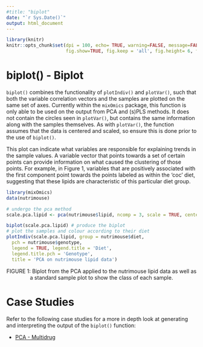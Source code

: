 ```yaml
---
#title: "biplot"
date: "`r Sys.Date()`"
output: html_document
---
```


```r
library(knitr)
knitr::opts_chunk$set(dpi = 100, echo= TRUE, warning=FALSE, message=FALSE, #dev = 'jpeg',
                      fig.show=TRUE, fig.keep = 'all', fig.height= 6, fig.width=7)
```

# **biplot()** - Biplot

`biplot()` combines the functionality of `plotIndiv()` and `plotVar()`, such that both the variable correlation vectors and the samples are plotted on the same set of axes. Currently within the `mixOmics` package, this function is only able to be used on the output from PCA and (s)PLS methods. It does not contain the circles seen in `plotVar()`, but contains the same information along with the samples themselves. As with `plotVar()`, the function assumes that the data is centered and scaled, so ensure this is done prior to the use of `biplot()`.

This plot can indicate what variables are responsible for explaining trends in the sample values. A variable vector that points towards a set of certain points can provide information on what caused the clustering of those points. For example, in Figure 1, variables that are positively associated with the first component point towards the points labeled as within the 'coc' diet, suggesting that these lipids are characteristic of this particular diet group. 

``` r
library(mixOmics)
data(nutrimouse)

# undergo the pca method
scale.pca.lipid <- pca(nutrimouse$lipid, ncomp = 3, scale = TRUE, center = TRUE) 

biplot(scale.pca.lipid) # produce the biplot
# plot the samples and colour according to their diet
plotIndiv(scale.pca.lipid, group = nutrimouse$diet,
  pch = nutrimouse$genotype,
  legend = TRUE, legend.title = 'Diet',
  legend.title.pch = 'Genotype',
  title = 'PCA on nutrimouse lipid data')
```

<p style="text-align: center;">FIGURE 1: Biplot from the PCA applied to the nutrimouse lipid data as well as a standard sample plot to show the class of each sample.</p>

# Case Studies

Refer to the following case studies for a more in depth look at generating and interpreting the output of the `biplot()` function:

- [PCA - Multidrug](http://mixomics.org/case-studies/spca-multidrug-case-study/)






